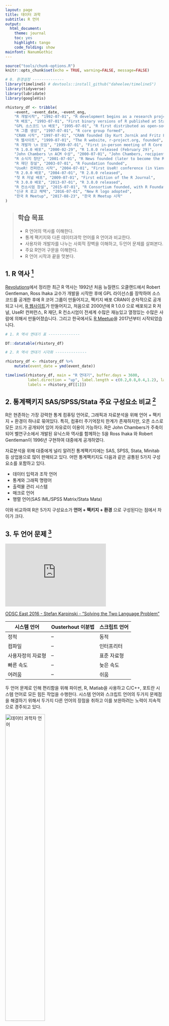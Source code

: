 ```yaml
---
layout: page
title: 데이터 과학
subtitle: R 언어
output:
  html_document: 
    theme: journal
    toc: yes
    highlight: tango
    code_folding: show
mainfont: NanumGothic
---
```



``` r
source("tools/chunk-options.R")
knitr::opts_chunk$set(echo = TRUE, warning=FALSE, message=FALSE)

# 0. 환경설정 --------------
library(timelineS) # devtools::install_github("daheelee/timelineS")
library(tidyverse)
library(lubridate)
library(googleVis)

rhistory_df <- tribble(
    ~event, ~event_date, ~event_eng,
    "R 개발시작", "1992-07-01", "R development begins as a research project in Auckland, NZ by Robert Gentleman and Ross Ihaka",
    "R 배포", "1993-07-01", "First binary versions of R published at Statlib",
    "GPL 소스코드 \n 배포", "1995-07-01", "R first distributed as open-source software, under GPL2 license",
    "R 그룹 생성", "1997-07-01", "R core group formed",
    "CRAN 시작", "1997-07-01", "CRAN founded (by Kurt Jornik and Fritz Leisch)",
    "R 웹사이트", "1999-07-01", "The R website, r-project.org, founded",
    "R 개발자 \n 모임", "1999-07-01", "First in-person meeting of R Core team, at inaugural Directions in Statistical Computing conference, Vienna",
    "R 1.0.0 배포", "2000-02-29", "R 1.0.0 released (February 29)",
    "John Chambers \n ACM 수상", "2000-07-01", "John Chambers, recipient of the 1998 ACM Software Systems Award for the S language, joins R Core",
    "R 소식지 창단", "2001-07-01", "R News founded (later to become the R Journal)",
    "R 재단 창설", "2003-07-01", "R Foundation founded",
    "UseR! 컨퍼런스 시작", "2004-07-01", "First UseR! conference (in Vienna)",
    "R 2.0.0 배포", "2004-07-01", "R 2.0.0 released",
    "첫 R 저널 배포", "2009-07-01", "First edition of the R Journal",
    "R 3.0.0 배포", "2013-07-01", "R 3.0.0 released",
    "R 컨소시엄 창설", "2015-07-01", "R Consortium founded, with R Foundation participation",
    "신규 R 로고 채택", "2016-07-01", "New R logo adopted",
    "한국 R Meetup", "2017-08-23", "한국 R Meetup 시작"
)

```

> ## 학습 목표 {.objectives}
>
> * R 언어의 역사를 이해한다.
> * 통계 팩키지와 다른 데이터과학 언어를 R 언어과 비교한다.
> * 사용자와 개발자를 나누는 사회적 장벽을 이해하고, 두언어 문제를 살펴본다.
> * 주요 R언어 구문을 이해한다.
> * R 언어 시작과 끝을 맛본다.

## 1. R 역사 [^r-history] {#rhistory}

[^r-history]: [Revolutions (2017), An Updated History of R](http://blog.revolutionanalytics.com/2017/10/updated-history-of-r.html)

[Revolutions](http://blog.revolutionanalytics.com/2017/10/updated-history-of-r.html)에서 정리한 최근 R 역사는 
1992년 처음 뉴질랜드 오클랜드에서 Robert Gentleman, Ross Ihaka 교수가 개발을 시작한 후에 
GPL 라이선스를 장착하여 소스코드를 공개한 후에 R 코어 그룹이 만들어지고, 팩키지 배포 CRAN이 순차적으로 공개되고 나서,
[R 웹사이트](https://www.r-project.org/)가 만들어지고, 처음으로 2000년에 R 1.0.0 으로 배포되고 R 저널, UseR! 컨퍼런스, 
R 재단, R 컨소시엄이 전세계 수많은 재능있고 열정있는 수많은 사람에 의해서 만들어졌습니다. 
그리고 한국에서도 [R Meetup](https://github.com/KaggleBreak/xwmooc_Rmeetup)을 2017년부터 시작되었습니다.

``` r
# 1. R 역사 연대기 표 --------------

DT::datatable(rhistory_df)

# 2. R 역사 연대기 시각화 --------------

rhistory_df <- rhistory_df %>% 
    mutate(event_date = ymd(event_date))

timelineS(rhistory_df, main = "R 연대기", buffer.days = 3600,
          label.direction = "up", label.length = c(0.2,0.8,0.4,1.2), label.position = 3,
          labels = rhistory_df[[1]])
```


## 2. 통계팩키지 SAS/SPSS/Stata 주요 구성요소 비교 [^r4sas-spss] {#comparison-with-packages}

R은 현존하는 가장 강력한 통계 컴퓨팅 언어로, 그래픽과 자료분석을 위해 언어 + 팩키지 + 환경이 하나로 묶여있다.
특히, 컴퓨터 주기억장치 한계가 존재하지만, 오픈 소스로 모든 코드가 공개되어 있어 자유로이 이용이 가능하다. R은 John Chambers가 주축이 되어 벨연구소에서 
개발된 유닉스와 역사를 함께하는 S을 Ross Ihaka 와 Robert Gentleman이 1996년 구현하여 대중에게 공개하였다. 

[^r4sas-spss]: [Muenchen, Robert A. R for SAS and SPSS users. Springer Science & Business Media, 2011.](http://www.springer.com/us/book/9780387094182)

자료분석을 위해 대중에게 널리 알려진 통계팩키지에는 SAS, SPSS, Stata, Minitab 등 상업용으로 많이 판매되고 있다. 어떤 통계팩키지도 다음과 같은 공통된 5가지 구성요소를 포함하고 있다.

* 데이터 입력과 조작 언어
* 통계와 그래픽 명령어
* 출력물 관리 시스템
* 매크로 언어
* 행렬 언어(SAS IML/SPSS Matrix/Stata Mata) 

이와 비교하여 R은 5가지 구성요소가 **언어 + 팩키지 + 환경** 으로 구성된다는 점에서 차이가 크다.

## 3. 두 언어 문제 [^Ousterhout-dichotomy] {#two-language-problem}

<iframe width="320" height="200" src="https://www.youtube.com/embed/B9moDuSYzGo" frameborder="0" allowfullscreen></iframe>

[^Ousterhout-dichotomy]: [Ousterhout dichotomy](https://en.wikipedia.org/wiki/Ousterhout%27s_dichotomy)

[ODSC East 2016 - Stefan Karpinski - "Solving the Two Language Problem"](https://www.youtube.com/watch?v=B9moDuSYzGo)

| 시스템 언어  | Ousterhout 이분법  | 스크립트 언어  |
|-------------|-------------|-------------|
|   정적       |     --      |     동적     |
|   컴파일      |     --      |    인터프리터 |
| 사용자정의 자료형|     --      |  표준 자료형 |
|   빠른 속도   |     --      |   늦은 속도   |
|   어려움       |     --      |   쉬움     |

두 언어 문제로 인해 편리함을 위해 파이썬, R, Matlab을 사용하고 C/C++, 포트란 시스템 언어로 모든 힘든 작업을 수행한다.
시스템 언어와 스크립트 언어의 두가지 문제점을 해결하기 위해서 두가지 다른 언어의 장점을 취하고 이를 보완하려는 노력이 지속적으로 경주되고 있다.

<img src="fig/data-scientist-languages.png" alt="데이터 과학자 언어" width="50%">

과거 데이터 과학자가 선형대수, 통계&시각화, 속도, 통합작업과 관련하여 다양한 언어와 도구를 익혀야 했지만,
2010년 중반을 넘어서는 현시점에서 파이썬과 R을 함께 사용하는 것으로 중지가 모아지고 있다.

## 4. 왜 R 언어인가? [^r-rank] [^r-r4stats] {#why-r}

[Rexer Analytics](http://www.rexeranalytics.com/)가 2015년 응답자 1,220명을 대상으로 실시한 결과 R이 데이터 분석 소프트웨어 분야에서 압도적인 1위 위치를 점유하고 있음을 확인할 수 있다.

[^r-rank]: [Interactive-The Top Programming Languages](http://spectrum.ieee.org/static/interactive-the-top-programming-languages#index)

[^r-r4stats]: [The Popularity of Data Analysis Software](http://r4stats.com/articles/popularity/)


| | |
|-----------------------------------|-----------------------------------|
|<img src="fig/rexersurveyalltools2015.png" alt="Rexer Analytics 설문조사 2015 (응답자 1,220)" width="70%"> | <img src="fig/ieee-r-ranking.png" alt="IEEE 조사" width="70%">

R이 1등을 하는 분야는 없지만, 2017년 10월 기준 [스택오버플로우-What are the Most Disliked Programming Languages?](https://stackoverflow.blog/2017/10/31/disliked-programming-languages/) 블로그를 
참조하면 가장 싫어하지 않는 언어 1위에 등극했습니다.

<img src="fig/languages-r-dislike.png" alt="가장 혐오하지 않는 언더" width="77%" />

## 5. R 시작과 끝 (맛보기) {#r-a-bit-taste}

R이 설치되고, 필요한 패키지가 준비되면 분석에 사용할 데이터를 작업 메모리상에 올려야 한다. 
분석 데이터를 R 작업공간에 준비하는 방법은 어려가지가 있다. 
Web URL을 활용한 웹 데이터를 가져오거나, `read.table`을 이용한 로컬 디스크 상의 데이터를 메모리로 불러올 수 있다.

``` r
abalone <- read.csv(url("http://archive.ics.uci.edu/ml/machine-learning-databases/abalone/abalone.data"), header=F)
names(abalone) <- c("Sex","Length","Diameter","Height","Whole weight","Shucked weight","Viscera weight","Shell weight","Rings")
head(abalone)
#   Sex Length Diameter Height Whole weight Shucked weight  Viscera weight Shell weight Rings
# 1   M  0.455    0.365  0.095       0.5140         0.2245          0.1010        0.150    15
# 2   M  0.350    0.265  0.090       0.2255         0.0995          0.0485        0.070     7
# 3   F  0.530    0.420  0.135       0.6770         0.2565          0.1415        0.210     9
# 4   M  0.440    0.365  0.125       0.5160         0.2155          0.1140        0.155    10
# 5   I  0.330    0.255  0.080       0.2050         0.0895          0.0395        0.055     7
# 6   I  0.425    0.300  0.095       0.3515         0.1410          0.0775        0.120     8
```

분석을 진행하기 위해서 간단한 R 스크립트를 작성하여 보자. 
메뉴상단의 `File > New File > R Script` 혹은 `CTRL+SHIFT+N` 단축키를 사용하여 데이터 분석 결과를 스크립트로 작성하여 저장할 수 있다. 
분석이 완료된 스크립트는 `SimpleR.R`로 저장한다.

``` r
# 기본 분석 스크립트
# abalone <- read.csv("abalone.csv")
table(abalone$Sex)
plot(Length ~ Sex, data=abalone)
```

자료 분석 결과는 코드, 데이터, 그래프, 테이블로 나타나게 되며, 
이를 하나의 문서로 각각 정리하는 것은 매우 수고스러운 일이며 기본적으로 기계나 컴퓨터가 해야되는 일중의 하나이다. 
이를 위해서 RStudio의 Notebook 기능을 사용한다. 
먼저 RStudio의 Notebook 도 `knitr` 패키지와 `Rmarkdown` 같은 패키지를 기반으로 하지만 
`knitr` 패키지를 설치하면 모든 의존성을 자동으로 해결해 준다. 
`knitr` 패키지를 설치한 후에 메뉴상단의 `File > Compile Notebook…` 을 클릭하면 
팝업메뉴가 뜨며 제목과 저자를 표시하면 코드, 데이터, 그래프, 테이블 등 정리된 결과를 HTML 파일로 얻을 수 있다. 

R 코드, 그림, 테이블, 텍스트와 함께 하나의 작업파일로 데이터 제품을 만들 수 있다. 
노트북(Notebook), 마크다운(Markdown), HTML, LaTex 등 총 4가지 방법이 있으나 
RStudio를 사용할 경우 내장된 노트북 기능을 사용하는 것도 좋은 방법이며, 
마크다운, LaTex, HTML등 친숙한 방법을 사용할 수도 있다.

| **Markup 시스템** | **입력파일(Input)** | **리포트파일(Output)** |
|-------------------|---------------------|------------------------|
| 노트북            | `.R`                | `.html` (`.md` 경유)   |
| 마크다운          | `.Rmd`              | `.html` (`.md` 경유)   |
| HTML	            | `.Rhtml`            | `.html`                |
| `LaTeX`           | `.Rnw`              | `.pdf` (.tex 경유)     |


RStudio_RMarkdown 을 이용하여 작업파일을 만든 후에 `knit HTML` 버튼을 누루면 HTML 파일을 바로 얻을 수 있다. 

어느 소프트웨어도 마찬가지지만 사용하다보면 오류가 발생하고 이를 확인해야 할 때가 있다. 
`RStudio`의 경우 `Help>Diagnostics>Show log files` 를 통해서 확인가능하다. 
`R`과 `Rstudio` 관련 도움말은 구글 검색이나, [stack exchange](http://stackexchange.com/)를 통해 얻을 수 있다. 
작업을 하다면 콘솔화면을 깨끗이하고 다시 시작하고 싶은 경우가 있다. 
윈도나 도스의 경우 `cls` 명령어가 있는데 R에는 딱히 그런 명령어가 없다. 이런 경우 사용자 정의 함수를 하나 만들어서 실행할 수 있다. 

``` r
cls <- function() cat(rep("\n",50))
cls()
```

하지만, 매번 R을 실행할 때마다 반복적으로 해야되기 때문에 R이 시작될 때 자동으로 설정을 하는 방법은 초기 실행 환경파일에 이를 적용하는 것이다. 
`C:\Program Files\R\R-3.1.0\library\base\R\RProfile` 파일을 텍스트 편집기로 열어 하단에 `cls` 함수를 적어두고 저장한다. 
혹은, `CTRL+L` 키를 눌러 화면을 깨끗이하며 커서를 맨 위 상단으로 이동한다.

``` r
local({
    br <- Sys.getenv("R_BROWSER", NA_character_)
    if(!is.na(br)) options(browser = br)
    tests_startup <- Sys.getenv("R_TESTS")
    if(nzchar(tests_startup)) source(tests_startup)
})

# 사용자 정의함수
cls <- function() cat(rep("\n",50))
``` 

## 6. R 구문(Syntax) {#r-syntax}

[Amelia McNamara](http://t.co/6UotowCWjt) 교수는 "R Syntax Comparison:: cheat sheet"를 작성했다. 
이를 한국어로 번역한 컨닝쪽지는 [R 구문 비교::컨닝 쪽지](https://github.com/rstudio/cheatsheets/raw/master/translations/korean/syntax-kr.pdf)를 통해 비교가 가능하다.

**구문(Syntax)** 프로그래밍 언어에서 어떤 코드는 동작하고 어떤 코드는 동작하지 않는지 관할하는 규칙의 집합이다. 
대부분의 프로그래밍 언어는 한가지 표준화된 구문을 제공하지만, 
R 언어는 팩키지 개발자가 자체 구문을 제작하여 명세하는 것이 허락되어 있다. 결과로, 매우 다양한 (동일하게 적법한) R 구문이 존재하게 되었다.

가장 널리 퍼진 R 구문은 다음과 같다:

1. **달러 기호 구문**, 때때로 베이스 R 구문으로 불리며 대부분의 베이스 R 함수에서 활용된다. 
데이터셋$변수명형태로 특징되고, 데이터셋[1,2]와 같이 꺾쇠 괄호 부분집합 추출하는 것과 연관된다. 
거의 모든 R 함수는 달러기호 구문을 인자로 전달하는 것이 허용한다.

2. **모형공식 구문**, lm(), lattice 그래픽 같은 모형함수에서 사용됨. 하나 (혹은 다수) 예측변수를 종속변수에 연결시키는데 틸드(~)를 사용한다. 다수 베이스 R 함수는 모형공식 구분을 받아들인다.

3. **깔끔한 세상(tidyverse syntax)**, `dplyr`, `tidyr`, 등에서 사용된다. 
이런 유형의 함수는 데이터가 첫번째 인자로 상정하고, `magrittr` 팩키지 “파이프” (%>%) 연산자와 함께 동작할 수 있도록 한다. 
일반적으로 `ggplot2`는 깔끔한 세상(tidyverse) 생태계 일원으로 간주되지만, 
자체 구문으로 더하기 기호(+)를 사용해서 문자열 조각을 결합하는데 사용한다. 
Hadley Wickham은 파이프를 학습한 후에 `ggplot2`를 작성했다면 지금과는 다른 구문을 갖게되었을 것이라 말을 했다.

교육서비스를 제공하는 입장에서 통일된 하나의 구문을 가르치려고 하지만, 대부분의 R 프로그래머는 다양한 구문을 조합해서 사용하는 것이 현실이다.

<blockquote class="twitter-tweet" data-lang="en"><p lang="en" dir="ltr">Thank you <a href="https://twitter.com/AmeliaMN?ref_src=twsrc%5Etfw">@AmeliaMN</a> for making an <a href="https://twitter.com/hashtag/rstats?src=hash&amp;ref_src=twsrc%5Etfw">#rstats</a> cheatsheet that compares the $, formula and <a href="https://twitter.com/hashtag/tidyverse?src=hash&amp;ref_src=twsrc%5Etfw">#tidyverse</a> coding styles in R. Now at <a href="https://t.co/OZVUTm5lDl">https://t.co/OZVUTm5lDl</a> <a href="https://twitter.com/rstudio?ref_src=twsrc%5Etfw">@rstudio</a> <a href="https://t.co/1BJDbxak83">pic.twitter.com/1BJDbxak83</a></p>&mdash; Garrett Grolemund (@StatGarrett) <a href="https://twitter.com/StatGarrett/status/961737092937277440?ref_src=twsrc%5Etfw">February 8, 2018</a></blockquote>
<script async src="https://platform.twitter.com/widgets.js" charset="utf-8"></script>

### 6.1. 달러($) 기호 구문 {#r-syntax-dollar}

> `목표함수명(데이터$x, 데이터$y)`

#### 6.1.1. 요약 통계량 {#r-syntax-dollar-stat}

목표함수명을 가정하면 `데이터셋$변수명` 형태로 R 구문을 작성한다.

``` r
#연속형 변수 1개:
mean(mtcars$mpg)
#범주형 변수 1개:
table(mtcars$cyl)
#범주형 변수 2개:
table(mtcars$cyl, mtcars$am)
#연속형 1개, 범주형 1개:
mean(mtcars$mpg[mtcars$cyl==4])
mean(mtcars$mpg[mtcars$cyl==6])
mean(mtcars$mpg[mtcars$cyl==8])
```

#### 6.1.2. 플롯 그래프 {#r-syntax-dollar-plot}

통계분석에 사용되는 것과 동일한 방식 `데이터셋$변수명` 형태로 R 구문을 작성하여 시각화 플롯 그래프를 도식화한다.

``` r
# 연속형 변수 1개:
hist(mtcars$disp)
boxplot(mtcars$disp)
# 범주형 변수 1개:
barplot(table(mtcars$cyl))
# 연속형 변수 2개:
plot(mtcars$disp, mtcars$mpg)
# 범주형 변수 2개:
mosaicplot(table(mtcars$am, mtcars$cyl))
# 연속형 1개, 범주형 1개:
histogram(mtcars$disp[mtcars$cyl==4])
histogram(mtcars$disp[mtcars$cyl==6])
histogram(mtcars$disp[mtcars$cyl==8])
boxplot(mtcars$disp[mtcars$cyl==4])
boxplot(mtcars$disp[mtcars$cyl==6])
boxplot(mtcars$disp[mtcars$cyl==8])
```

#### 6.1.3. 데이터 정제작업 (WRANGLING) {#r-syntax-dollar-wrangling}

통계분석과 플롯 그래프 시각화와 동일한 방식 `데이터셋$변수명` 형태로 R 구문을 작성하여 데이터 정제작업을 수행한다.

``` r
# 부분집합 뽑아내기(subsetting):
mtcars[mtcars$mpg>30, ]
# 신규 변수 생성:
mtcars$efficient[mtcars$mpg>30] <- TRUE
mtcars$efficient[mtcars$mpg<30] <- FALSE
```

### 6.2. 모형공식 구문 {#r-syntax-formula}

> `목표함수명(y~x|z, data=데이터, group=w)`

#### 6.2.1. 요약 통계량 {#r-syntax-formula-stat}

목표함수명을 가정하면 모형공식으로 많이 사용되는 `~` 틸드를 사용하여 R 구문을 작성한다.

``` r
# 연속형 변수 1개:
mosaic::mean(~mpg, data=mtcars)
# 범주형 변수 1개:
mosaic::tally(~cyl, data=mtcars)
# 범주형 변수 2개:
mosaic::tally(cyl~am, data=mtcars)
# 연속형 1개, 범주형 1개:
mosaic::mean(mpg~cyl, data=mtcars)
```

#### 6.2.2. 플롯 그래프 {#r-syntax-formula-plot}

통계분석에 사용되는 것과 동일한 방식 모형공식으로 많이 사용되는 `~` 틸드를 사용하여 R 구문을 작성하여 시각화 플롯 그래프를 도식화한다.

``` r
# 연속형 변수 1개:
lattice::histogram(~disp, data=mtcars)
lattice::bwplot(~disp, data=mtcars)
# 범주형 변수 1개:
mosaic::bargraph(~cyl, data=mtcars)
# 연속형 변수 2개:
lattice::xyplot(mpg~disp, data=mtcars)
# 범주형 변수 2개:
mosaic::bargraph(~am, data=mtcars, group=cyl)
# 연속형 1개, 범주형 1개:
lattice::histogram(~disp|cyl, data=mtcars)
lattice::bwplot(cyl~disp, data=mtcars)
```

### 6.3. 깔끔한 세상(Tidyverse) 구문 {#r-syntax-tidyverse}

> `데이터 %>% 목표함수명(x)`

### 6.3.1. 요약 통계량 {#r-syntax-tidyverse-stat}

`%>%` 연산자를 사용하여 R 구문을 작성하여 요약통계량을 산출한다.

``` r
# 연속형 변수 1개:
mtcars %>% dplyr::summarize(mean(mpg))
# 범주형 변수 1개:
mtcars %>% dplyr::group_by(cyl) %>% dplyr::summarize(n())
# 범주형 변수 2개:
mtcars %>% dplyr::group_by(cyl, am) %>% dplyr::summarize(n())
# 연속형 1개, 범주형 1개:
mtcars %>% dplyr::group_by(cyl) %>% dplyr::summarize(mean(mpg))
```

### 6.3.2. 플롯 그래프 {#r-syntax-tidyverse-plot}

`%>%` 연산자를 역할을 수행하는 `+` 연산자를 활용하여 R 구문을 작성하여 시각화 플롯 그래프를 도식화한다.
`qplot`은 `ggplot2`의 기능을 간추려 빠르게 고급 시각화 산출물을 작성할 수 있도록 한다.

``` r
# 연속형 변수 1개:
ggplot2::qplot(x=mpg, data=mtcars, geom = "histogram")
ggplot2::qplot(y=disp, x=1, data=mtcars, geom="boxplot")
# 범주형 변수 1개:
ggplot2::qplot(x=cyl, data=mtcars, geom="bar")
# 연속형 변수 2개:
ggplot2::qplot(x=disp, y=mpg, data=mtcars, geom="point")
# 범주형 변수 2개:
ggplot2::qplot(x=factor(cyl), data=mtcars, geom="bar") + facet_grid(.~am)
#  연속형 1개, 범주형 1개:
ggplot2::qplot(x=disp, data=mtcars, geom = "histogram") + facet_grid(.~cyl)
ggplot2::qplot(y=disp, x=factor(cyl), data=mtcars,geom="boxplot")
```

### 6.3.3. 데이터 정제작업(Wrangling) {#r-syntax-tidyverse-wrangle}

`%>%` 연산자를 활용하여 R 구문을 작성하여 데이터 정제작업을 정말 깔끔하게 수행할 수 있다.

``` r
# 부분집합 뽑아내기(subsetting):
mtcars %>% dplyr::filter(mpg>30)
# 신규 변수 생성: 
mtcars <- mtcars %>% dplyr::mutate(efficient = if_else(mpg>30, TRUE, FALSE))
```
